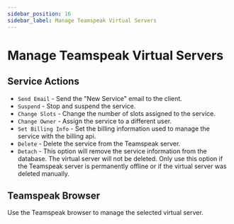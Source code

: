 ```yaml
---
sidebar_position: 16
sidebar_label: Manage Teamspeak Virtual Servers
---
```


# Manage Teamspeak Virtual Servers

## Service Actions

- `Send Email` - Send the "New Service" email to the client.
- `Suspend` - Stop and suspend the service.
- `Change Slots` - Change the number of slots assigned to the service.
- `Change Owner` - Assign the service to a different user.
- `Set Billing Info` - Set the billing information used to manage the service with the billing api.
- `Delete` - Delete the service from the Teamspeak server.
- `Detach` - This option will remove the service information from the database. The virtual server will not be deleted. Only use this option if the Teamspeak server is permanently offline or if the virtual server was deleted manually.

## Teamspeak Browser

Use the Teamspeak browser to manage the selected virtual server.

